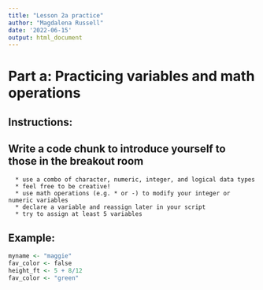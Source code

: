 ```yaml
---
title: "Lesson 2a practice"
author: "Magdalena Russell"
date: '2022-06-15'
output: html_document
---
```


# Part a: Practicing variables and math operations

## Instructions:

## Write a code chunk to introduce yourself to those in the breakout room
      * use a combo of character, numeric, integer, and logical data types
      * feel free to be creative!
      * use math operations (e.g. * or -) to modify your integer or numeric variables
      * declare a variable and reassign later in your script
      * try to assign at least 5 variables

## Example:

```r
myname <- "maggie"
fav_color <- false
height_ft <- 5 + 8/12
fav_color <- "green"
```
